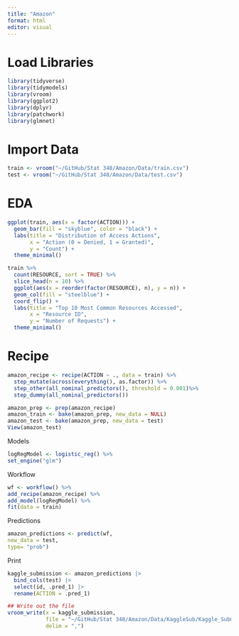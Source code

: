 ```yaml
---
title: "Amazon"
format: html
editor: visual
---
```


# Load Libraries

```r
library(tidyverse)
library(tidymodels)
library(vroom)
library(ggplot2)
library(dplyr)
library(patchwork)
library(glmnet)

```

# Import Data

```r
train <- vroom("~/GitHub/Stat 348/Amazon/Data/train.csv")
test <- vroom("~/GitHub/Stat 348/Amazon/Data/test.csv")
```

# EDA

```r
ggplot(train, aes(x = factor(ACTION))) +
  geom_bar(fill = "skyblue", color = "black") +
  labs(title = "Distribution of Access Actions",
       x = "Action (0 = Denied, 1 = Granted)",
       y = "Count") +
  theme_minimal()

train %>%
  count(RESOURCE, sort = TRUE) %>%
  slice_head(n = 10) %>%
  ggplot(aes(x = reorder(factor(RESOURCE), n), y = n)) +
  geom_col(fill = "steelblue") +
  coord_flip() +
  labs(title = "Top 10 Most Common Resources Accessed",
       x = "Resource ID",
       y = "Number of Requests") +
  theme_minimal()
```

# Recipe

```r
amazon_recipe <- recipe(ACTION ~ ., data = train) %>%
  step_mutate(across(everything(), as.factor)) %>%
  step_other(all_nominal_predictors(), threshold = 0.001)%>%
  step_dummy(all_nominal_predictors())

amazon_prep <- prep(amazon_recipe)
amazon_train <- bake(amazon_prep, new_data = NULL)
amazon_test <- bake(amazon_prep, new_data = test)
View(amazon_test)
```

Models

```r
logRegModel <- logistic_reg() %>%
set_engine("glm")
```

Workflow

```r
wf <- workflow() %>%
add_recipe(amazon_recipe) %>%
add_model(logRegModel) %>%
fit(data = train)
```

Predictions

```r
amazon_predictions <- predict(wf,
new_data = test,
type= "prob") 
```

Print

```r
kaggle_submission <- amazon_predictions |>
  bind_cols(test) |> 
  select(id, .pred_1) |>
  rename(ACTION = .pred_1) 

## Write out the file
vroom_write(x = kaggle_submission,
            file = "~/GitHub/Stat 348/Amazon/Data/KaggleSub/Kaggle_Submission.csv",
            delim = ",")
```
